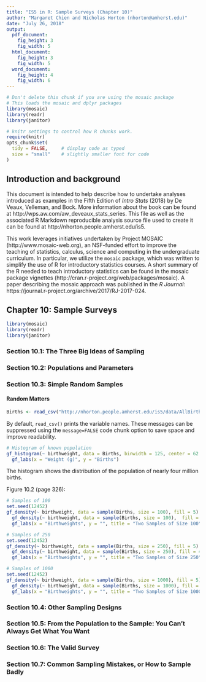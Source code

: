 ```yaml
---
title: "IS5 in R: Sample Surveys (Chapter 10)"
author: "Margaret Chien and Nicholas Horton (nhorton@amherst.edu)"
date: "July 26, 2018"
output: 
  pdf_document:
    fig_height: 3
    fig_width: 5
  html_document:
    fig_height: 3
    fig_width: 5
  word_document:
    fig_height: 4
    fig_width: 6
---
```



```r
# Don't delete this chunk if you are using the mosaic package
# This loads the mosaic and dplyr packages
library(mosaic)
library(readr)
library(janitor)
```

```r
# knitr settings to control how R chunks work.
require(knitr)
opts_chunk$set(
  tidy = FALSE,     # display code as typed
  size = "small"    # slightly smaller font for code
)
```

## Introduction and background 

This document is intended to help describe how to undertake analyses introduced 
as examples in the Fifth Edition of *Intro Stats* (2018) by De Veaux, Velleman, and Bock.
More information about the book can be found at http://wps.aw.com/aw_deveaux_stats_series.  This
file as well as the associated R Markdown reproducible analysis source file used to create it can be found at http://nhorton.people.amherst.edu/is5.

This work leverages initiatives undertaken by Project MOSAIC (http://www.mosaic-web.org), an NSF-funded effort to improve the teaching of statistics, calculus, science and computing in the undergraduate curriculum. In particular, we utilize the `mosaic` package, which was written to simplify the use of R for introductory statistics courses. A short summary of the R needed to teach introductory statistics can be found in the mosaic package vignettes (http://cran.r-project.org/web/packages/mosaic).  A paper describing the mosaic approach was published in the *R Journal*: https://journal.r-project.org/archive/2017/RJ-2017-024.

## Chapter 10: Sample Surveys

```r
library(mosaic)
library(readr)
library(janitor)
```

### Section 10.1: The Three Big Ideas of Sampling

### Section 10.2: Populations and Parameters

### Section 10.3: Simple Random Samples

#### Random Matters

```r
Births <- read_csv("http://nhorton.people.amherst.edu/is5/data/AllBirths1998.csv")
```

By default, `read_csv()` prints the variable names. These messages can be suppressed using the `message=FALSE` code chunk option to save space and improve readability.  

```r
# Histogram of known population
gf_histogram(~ birthweight, data = Births, binwidth = 125, center = 62.5) %>%
  gf_labs(x = "Weight (g)", y = "Births")
```

The histogram shows the distribution of the population of nearly four million births.

Figure 10.2 (page 326):

```r
# Samples of 100
set.seed(12452)
gf_density(~ birthweight, data = sample(Births, size = 100), fill = 5) %>%
  gf_density(~ birthweight, data = sample(Births, size = 100),  fill = 4) %>%
  gf_labs(x = "Birthweights", y = "", title = "Two Samples of Size 100")
```

```r
# Samples of 250
set.seed(12452)
gf_density(~ birthweight, data = sample(Births, size = 250), fill = 5) %>%
  gf_density(~ birthweight, data = sample(Births, size = 250), fill = 4) %>%
  gf_labs(x = "Birthweights", y = "", title = "Two Samples of Size 250")
```

```r
# Samples of 1000
set.seed(12452)
gf_density(~ birthweight, data = sample(Births, size = 1000), fill = 5) %>%
  gf_density(~ birthweight, data = sample(Births, size = 1000), fill = 4) %>%
  gf_labs(x = "Birthweights", y = "", title = "Two Samples of Size 1000")
```

### Section 10.4: Other Sampling Designs

### Section 10.5: From the Population to the Sample: You Can't Always Get What You Want

### Section 10.6: The Valid Survey

### Section 10.7: Common Sampling Mistakes, or How to Sample Badly